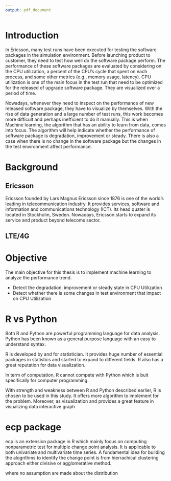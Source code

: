 ```yaml
---
output: pdf_document
---
```


# Introduction
In Ericsson, many test runs have been executed for testing the software packages in the simulation environment. Before launching product to customer, they need to test how well do the software package perform. The performance of these software packages are evaluated by considering on the CPU utilization, a percent of the CPU's cycle that spent on each process, and some other metrics (e.g., memory usage, latency). CPU utilization is one of the main focus in the test run that need to be optimized for the released of upgrade software package. They are visualized over a period of time.

Nowadays, whenever they need to inspect on the performance of new released software package, they have to visualize by themselves. With the rise of data generation and a large number of test runs, this work becomes more difficult and perhaps inefficient to do it manually. This is when Machine learning, the algorithm that has an ability to learn from data,  comes into focus. The algorithm will help indicate whether the performance of software package is degradation, improvement or steady. There is also a case when there is no change in the software package but the changes in the test environment affect performance. 


# Background

## Ericsson
Ericsson founded by Lars Magnus Ericsson since 1876 is one of the world's leading in telecommunication industry. It provides services, software and information and communications technology (ICT). Its head quater is located in Stockholm, Sweden. Nowadays, Ericsson starts to expand its service and product beyond telecoms sector.

## LTE/4G


# Objective
The main objective for this thesis is to implement machine learning to analyze the performance trend. 

- Detect the degradation, improvement or steady state in CPU Utilization
- Detect whether there is some changes in test environment that impact on CPU Utilization

# R vs Python
Both R and Python are powerful programming language for data analysis. Python has been known as a general purpose language with an easy to understand syntax.  

R is developed by and for statistician. It provides huge number of essential packages in statistics and started to expand to different fields. R also has a great reputation for data visualization.

In term of computation, R cannot compete with Python which is buit specifically for computer programming.

With strength and weakness between R and Python described earlier, R is chosen to be used in this study. It offers more algorithm to implement for the problem. Moreover, as visualization  and provides a great feature in visualizing data interactive graph 

# ecp package
ecp is an extension package in R which mainly focus on computing nonparametric test for multiple change point analysis. It is applicable to both univariate and multivariate time series. A fundamental idea for building the alogrithms to identify the change point is from hierrachical clustering approach either divisive or agglomerative method. 



where no assumption are made about the distribution

